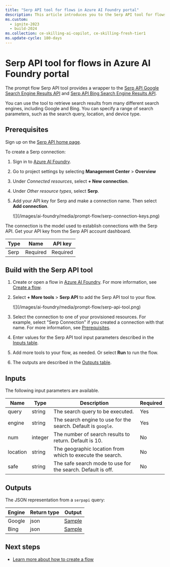 ```yaml
---
title: "Serp API tool for flows in Azure AI Foundry portal"
description: This article introduces you to the Serp API tool for flows in Azure AI Foundry portal.
ms.custom:
  - ignite-2023
  - build-2024
ms.collection: ce-skilling-ai-copilot, ce-skilling-fresh-tier1
ms.update-cycle: 180-days
---
```


# Serp API tool for flows in Azure AI Foundry portal


<FeaturePreview />

The prompt flow Serp API tool provides a wrapper to the [Serp API Google Search Engine Results API](https://serpapi.com/search-api) and [Serp API Bing Search Engine Results API](https://serpapi.com/bing-search-api).

You can use the tool to retrieve search results from many different search engines, including Google and Bing. You can specify a range of search parameters, such as the search query, location, and device type.

## Prerequisites


<HubOnlyPrereq />

Sign up on the [Serp API home page](https://serpapi.com/).

To create a Serp connection:

1. Sign in to [Azure AI Foundry](https://ml.azure.com/).
1. Go to project settings by selecting  **Management Center** > **Overview**
1. Under *Connected resources*, select **+ New connection**.
1. Under *Other resource types*, select **Serp**.
1. Add your API key for Serp and make a connection name. Then select **Add connection**.

    <Frame>
        ![](/images/ai-foundry/media/prompt-flow/serp-connection-keys.png)
    </Frame>

The connection is the model used to establish connections with the Serp API. Get your API key from the Serp API account dashboard.

| Type        | Name     | API key  |
|-------------|----------|----------|
| Serp        | Required | Required |

## Build with the Serp API tool

1. Create or open a flow in [Azure AI Foundry](https://ai.azure.com/?cid=learnDocs). For more information, see [Create a flow](../flow-develop).
1. Select **+ More tools** > **Serp API** to add the Serp API tool to your flow.

    <Frame>
        ![](/images/ai-foundry/media/prompt-flow/serp-api-tool.png)
    </Frame>

1. Select the connection to one of your provisioned resources. For example, select "Serp Connection" if you created a connection with that name. For more information, see [Prerequisites](#prerequisites).
1. Enter values for the Serp API tool input parameters described in the [Inputs table](#inputs).
1. Add more tools to your flow, as needed. Or select **Run** to run the flow.
1. The outputs are described in the [Outputs table](#outputs).

## Inputs

The following input parameters are available.

| Name     | Type    | Description                                                   | Required |
|----------|---------|---------------------------------------------------------------|----------|
| query    | string  | The search query to be executed.                              | Yes      |
| engine   | string  | The search engine to use for the search. Default is `google`. | Yes      |
| num      | integer | The number of search results to return. Default is 10.         | No      |
| location | string  | The geographic location from which to execute the search.           | No       |
| safe     | string  | The safe search mode to use for the search. Default is off. | No       |

## Outputs

The JSON representation from a `serpapi` query:

| Engine   | Return type | Output                                                |
|----------|-------------|-------------------------------------------------------|
| Google   | json        | [Sample](https://serpapi.com/search-api#api-examples) |
| Bing     | json        | [Sample](https://serpapi.com/bing-search-api)         |

## Next steps

- [Learn more about how to create a flow](../flow-develop)
